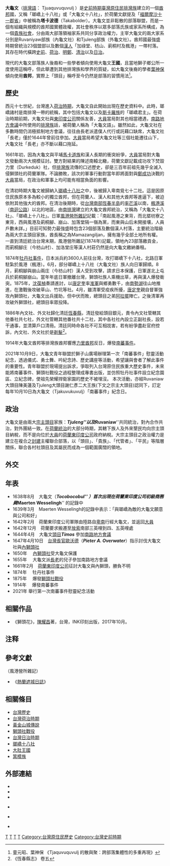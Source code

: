 {{expand|time=2013-12-08}}
{{Infobox Former Country
|native_name  = Tjua'uvu'uvulj
|conventional_long_name = 大龜文王國
|common_name  = 
|continent    = 亞洲
|region       = 東亞
|country      = 臺灣
|era          = 
|image_map    = 
|year_start   = [[臺灣史前時代|史前]]
|year_end     = 
| event_start            = 
| date_event1            = 1875年
| event1                 = [[獅頭社之役|獅頭社之役]]
| date_event2            = 1914年
| event2                 =  南蕃事件
|image_map_caption = 
|national_motto    = 
|national_anthem   =
|capital           = [[舊內文社|舊內文社]]
|p1 = 台灣史前時期
|s1 = 台灣日治時期
|flag_s1 = Flag of Japan (1870–1999).svg
|common_languages = [[排灣語|排灣語]]
|religion         = 
|stat_pop1        = 
|status           = [[排灣族|排灣族]][[酋邦國|酋邦國]]
|government_type  = [[酋邦|酋邦制]]
|today            = {{ROC}}
}}
'''大龜文'''（[[排灣語|排灣語]]： Tjuaquvuquvulj ）{{r|荷據時期大龜文}}是[[臺灣史前時期|史前時期]][[臺灣原住民|臺灣原住民]][[排灣族|排灣族]]建立的一個[[酋邦|酋邦]]國，又稱「瑯嶠上十八社」或「大龜文十八社」，於荷蘭文獻提及「[[福爾摩沙十一郡省|福爾摩沙十一郡省]]」中被稱為'''塔卡波德'''（Takabolder）。大龜文並非鬆散的部落聯盟，而是一個有組織與規模的酋邦國實體政權，其社會秩序以眾多部落氏族或家系所構成，為一個[[貴族社會|貴族社會]]，分由兩大部落領袖家系共同分享政治權力，主宰大龜文的兩大家系分別是Ruvaniyaw部族（內龜文社）{{noteTag|亦作內文社}}和Tjuleng部族（外龜文社）{{noteTag|亦作外文社}}。酋邦國最強盛時期曾統治23個盟部以及數個[[漢人|漢人]]「加祿堂、枋山、莿桐村及楓港」一帶村落。{{r|荷據時期大龜文}}其存在時代橫跨[[台灣史前時期|史前]]、[[台灣荷治時期|荷治]]、[[明鄭時期|明鄭]]、[[台灣清治時期|清治]]以及[[台灣日治時期|日治]]。

現代的大龜文部落族人後裔和一些學者傾向使用大龜文'''王國'''，且當地獅子鄉公所一度使用這稱呼，但此舉遭到其他排灣族和學界的質疑，如大龜文後裔的學者[[葉神保|葉神保]]傾向使用'''酋邦'''，實際上「頭目」稱呼至今仍然是部落的習慣用法<ref>童元昭、葉神保 《Tjaquvuquvulj 的散與聚：跨部落集體性的多重再現》 </ref>。

==歷史==
{{台灣歷史}}
西元十七世紀，台灣進入[[台灣荷治時期|荷治時期]]，大龜文自此開始出現在歷史資料中。此時，瑯嶠諸村是南排灣一帶的統稱，其中包括大龜文以及[[斯卡羅族|斯卡羅族]]的「瑯嶠君主」。在荷治時期前期，大龜文社與[[荷兰东印度公司|東印度公司]]關係友善，[[大員|大員]]當局對其也相當禮遇，[[南路地方會議|南路地方會議]]中所使用的[[排灣族|排灣族]]話，被荷蘭人稱為「大龜文語」。雖然如此，大龜文社在多數時間仍消極抵制地方會議，往往由長老派遣僕人代行或託藉口缺席，大龜文社「長老」僅於1644年曾前往參加。[[大員|大員]]當局希望大龜文社等三個社能遷往山下，大龜文社「長老」亦不斷以藉口拖延{{r|荷據時期大龜文}}。

1661年初，因為大龜文與平埔[[馬卡道族|馬卡道族]]和漢人長期的衝突紛爭，[[大員|大員]]當局對大龜文發動兩次大規模征討。雙方對結果的陳述南轅北轍，荷蘭文獻記載成功攻下焚毀力里（Durkeduk）社，但[[排灣族|排灣族]]流傳的口述歷史，卻是三百年前祖先幾乎全滅入侵獅頭社的荷蘭軍隊。不論勝敗，該次的軍事行動對當年即將面對與[[鄭成功|鄭成功]]決戰的[[大員|大員]]當局，在政治和軍事上均可能有相當負面的影響。

在清初時期大龜文被歸納入[[瑯嶠十八社|瑯嶠十八社]]之中，後被歸入卑南覓七十二社。這是因原住民族原本多為較小的獨立酋邦，但在荷蘭人、漢人和其他大酋邦等進逼下，被迫依附其他強大的酋邦。在清治後期時，從[[南臺灣|台灣南部]][[恆春半島|恆春半島]]的[[率芒溪|率芒溪]]以南，[[楓港溪|楓港溪]]（[[南迴公路|南迴公路]]）以北的地區，由[[排灣族|南排灣]]建立的大龜文酋邦統治，又稱為「大龜文十八社」、「瑯嶠上十八社」。日軍[[風港營所雜記|風港營所雜記]]記載：「南起風港之東背，而北塈枋寮之東背，西與風港及莿桐腳、崩山、加落堂隔一嶺為黨，而東與山后未開接壤，人員戶數未詳。」目前可知勢力最強盛時包含23個部落及數個漢人村落{{來源請求}}，主要統治階級為兩大宗主頭目家族，酋長稱之為Mamazangiljan，擁有幾乎全部土地所有權。一直到清廷統治台灣末期，風港營所雜記(1874年)記載，領地內23部落繳貢金，而莿桐腳庄（今枋山村）、加洛堂庄等漢人村莊仍然是向大龜文繳納番租{{r|荷據時期大龜文}}。

1874年[[牡丹社事件|牡丹社事件]]，日本派兵約3600人前往台灣，攻打瑯嶠下十八社，北路日軍駐紮於風港（楓港）。6月，部分瑯嶠上十八社（大龜文社）族人向日軍歸順。8月，莿桐腳與崩山兩庄（今枋山村）漢人受到攻擊，請求日本保護，日軍遂北上屯兵於莿桐腳崩山。當年年底日軍撤離台灣，獅頭社族人乘機出草，再與漢人爆發衝突。1875年，[[沈葆楨|沈葆楨]]奏請進討，以[[唐定奎|唐定奎]]率[[淮軍|淮軍]]與鄉勇數千，由[[南勢湖|南勢湖]]往山地推進，在激戰後攻破草山、竹坑等社。4月，雖清軍受疫疾所擾，[[唐定奎|唐定奎]]親自督軍強攻內獅頭社，大龜文出兵援助，但中伏而敗，總頭目之弟[[阿拉擺|阿拉擺]]陣亡。之後清軍再攻破外獅頭社，總頭目率眾投降。

1886年內文社、外文社歸化清廷[[恆春縣|恆春縣]]，清廷發給頭目銀元，責令內文社管轄其他番社共七社，外文社管轄其他番社共十二社，其中各社社內設立正副社長，設若干通事，並清算戶口清冊。清廷同時命各社不可互相戕害，若有紛爭盡赴官府控訴，內文社、外文社於是[[剃髮易服|剃髮]]<ref>《恆春縣志》 卷五</ref>。

1914年大龜文酋邦等排灣族酋邦響應[[力里社|力里酋邦]]反日，爆發[[南蕃事件|南蕃事件]]。

2021年10月9日，大龜文青年聯盟於獅子山廣場辦理第一次「南蕃事件」慰靈活動紀念，透過儀式、勇士舞、吟紀念詩、歷史講座等活動，希望讓與會者了解此事件的重要性。青年聯盟於現場提出訴求，爭取列入台灣原住民族重大歷史事件，未來能將南蕃事件、獅頭社戰役之過程整理成專書出版，並仿照牡丹社事件設立紀念園區、立紀念碑，使祖先榮耀捍衛家園的歷史不被埋沒。 本次活動，亦經Ruvaniaw大頭目陳美蓮及Tjuleng大頭目謝仁彥二大王族(下文之宗主大頭目)認同下，訂定每年10月10日為大龜文（Tjakuvukuvulj）「南蕃事件」紀念日。

==政治==
大龜文是由兩大[[宗主頭目|宗主頭目]]家族：'''''Tjuleng'''''以及'''''Ruvaniaw'''''共同統治，對內合作共治，對外團結一致。在[[台灣荷治時期|荷蘭統治]]的大部分時期，其轄下族人及外來墾民均向宗主頭目納稅，而不是向位於[[大員|大員]]的[[荷蘭東印度公司|荷蘭東印度公司]]政府納稅。大宗主頭目之政治權力是建立在複合之[[封建|封建]]主權聯合部落，以「頭目」、「貴族」、「代管者」、「平民」等階層關係，聯合各村社頭目及其屬民而成為一個範圍廣闊的領地。

==外交==

==年表==
*1638年8月　大龜文（'''''Tocobocobul''''' ）首次出現在荷蘭東印度公司初級商務員'''''Maerten Wesselingh''''' 的記錄中
*1639年3月　Maerten Wesselingh的記錄中表示：「與瑯嶠為敵的大龜文願意與公司和好」
*1642年2月　荷蘭東印度公司軍隊由陸路自[[臺東市|卑南]]行經大龜文，並返回[[大員|大員]]
*1642年12月　荷蘭要求搬遷至[[放索|放索]]南部三英哩到四、五英哩處
*1644年4月　大龜文[[頭目|頭目]]'''''Timos''''' 參加[[南路地方會議|南路地方會議]]
*1647年4月10日　[[台灣長官|台灣長官]][[歐沃德|歐沃德]]（'''''Pieter A. Overwater'''''）指示討伐大龜文社與[[內獅頭社|內獅頭社]]
*1650年　   [[內獅頭社|內獅頭社]]受大龜文保護
*1655年　   大龜文派[[長老|長老]]的兒子參加南路地方會議
*1661年2月　[[荷蘭東印度公司|荷蘭東印度公司]]征討大龜文與內獅頭，勝負不明
*1874年　   牡丹社事件
*1875年　   爆發[[獅頭社事件|獅頭社戰役]]
*1914年　   爆發南蕃事件
*2021年     舉行第一次南蕃事件慰靈紀念活動

==相關作品==
*《獅頭花》，[[陳耀昌|陳耀昌]]著，台灣，INK印刻出版，2017年10月。

== 注释 ==
{{noteFoot}}

==參考文獻==
{{reflist|refs=
<ref name="荷據時期大龜文">{{cite web |url=http://www.tips.url.tw/publication/6-07蔡宜靜.pdf |title=荷據時期大龜文（Tjaquvuquvulj）王國發展之研究 |archiveurl=https://web.archive.org/web/20131210140625/http://www.tips.url.tw/publication/6-07%E8%94%A1%E5%AE%9C%E9%9D%9C.pdf |archivedate=2013-12-10 |access-date=2013-12-08 |dead-url=yes }}（PDF）</ref>
}}
{{reflist|refs=
<ref name="荷據時期大龜文">{{cite web |url=https://scholars.lib.ntu.edu.tw/bitstream/123456789/432401/1/20709730-201312-201312250007-201312250007-39-75.pdf |title=童元昭Tjaquvuquvulj 的散與聚： 跨部落集體性的多重再現}}（PDF）</ref>
}}

（風港營所雜記）

* 《[[熱蘭遮城日誌|熱蘭遮城日誌]]》

==相關條目==
*[[台灣歷史|台灣歷史]]
*[[台灣荷治時期|台灣荷治時期]]
*[[黃金山城傳說|黃金山城傳說]]
*[[獅頭社戰役|獅頭社戰役]]
*[[台灣日治時期|台灣日治時期]]
*[[瑯嶠十八社|瑯嶠十八社]]
*[[大肚王國|大肚王國]]
*[[箕模族|箕模族]]

==外部連結==
*{{cite book |author=蔡宜靜 |url=http://conference.masalu.org.tw/webadmin/upload/2-3蔡宜靜%281%29.pdf |title=1934年內文社（Tjaquvuquvulj）五年祭之社會意義探究 |archiveurl=https://web.archive.org/web/20140222172608/http://conference.masalu.org.tw/webadmin/upload/2-3%E8%94%A1%E5%AE%9C%E9%9D%9C%281%29.pdf |archivedate=2014-02-22 |access-date=2014-02-09 |dead-url=yes }}
*{{cite book |author=蔡宜靜 |url=http://conference.masalu.org.tw/webadmin/upload/02.由1661年初荷蘭大員政府攻打排灣族內文社群探討大龜文王國….pdf |title=由1661年初荷蘭大員政府攻打排灣族內文社群探討大龜文王國（Tjaquvuquvulj）存在事實之意義與影響 |archiveurl=https://web.archive.org/web/20190502181620/http://conference.masalu.org.tw/webadmin/upload/02.%E7%94%B11661%E5%B9%B4%E5%88%9D%E8%8D%B7%E8%98%AD%E5%A4%A7%E5%93%A1%E6%94%BF%E5%BA%9C%E6%94%BB%E6%89%93%E6%8E%92%E7%81%A3%E6%97%8F%E5%85%A7%E6%96%87%E7%A4%BE%E7%BE%A4%E6%8E%A2%E8%A8%8E%E5%A4%A7%E9%BE%9C%E6%96%87%E7%8E%8B%E5%9C%8B%E2%80%A6.pdf |archivedate=2019-05-02 |access-date=2014-02-09 |dead-url=yes }}
*{{cite web |url=http://totem95.blogspot.com/2013/02/blog-post_23.html |title=消失的大龜文王國 |archiveurl=https://web.archive.org/web/20201207105229/http://totem95.blogspot.com/2013/02/blog-post_23.html |archivedate=2020-12-07 |access-date=2020-12-07 |dead-url=no }}

*{{cite web |url=https://www.ntl.edu.tw/public/ntl/4216/%E8%91%89%E7%A5%9E%E4%BF%9D%E5%85%A8%E6%96%87.pdf |title=葉神保-日本時期排灣族南蕃事件之研究 |archiveurl=https://web.archive.org/web/20201207105229/http://totem95.blogspot.com/2013/02/blog-post_23.html |archivedate=2020-12-07 |access-date=2020-12-07 |dead-url=no }}

*{{cite web |url=https://scholars.lib.ntu.edu.tw/bitstream/123456789/432401/1/20709730-201312-201312250007-201312250007-39-75.pdf |title=童元昭葉神保-Tjaquvuquvulj 的散與聚： 跨部落集體性的多重再現 |archivedate=2021-11-10 |access-date=2021-11-10 |dead-url=no |archive-url=https://web.archive.org/web/20211110113051/https://scholars.lib.ntu.edu.tw/bitstream/123456789/432401/1/20709730-201312-201312250007-201312250007-39-75.pdf }}

*{{cite web|url=https://video.udn.com/news/1217654|title=聯合報2021年10月9日〈未列原住民十大歷史事件 排灣大龜文王國後裔怒吼〉|access-date=2021年10月13日|archive-date=2021年10月30日|archive-url=https://web.archive.org/web/20211030045731/https://video.udn.com/news/1217654}}

{{台灣歷史文化與政權}}

[[Category:東亞歷史國家|T]]
[[Category:排灣族歷史|T]]
[[Category:台灣歷史政權|T]]
[[Category:屏東縣歷史|T]]
[[Category:台灣原住民歷史|Category:台灣原住民歷史]]
[[Category:台灣史前時期|Category:台灣史前時期]]